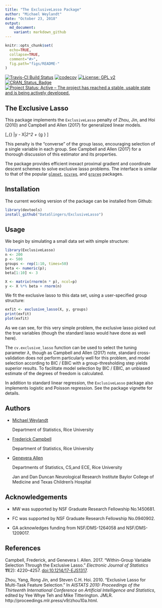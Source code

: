 ```yaml
---
title: "The ExclusiveLasso Package"
author: "Michael Weylandt"
date: "October 23, 2018"
output:
  md_document:
    variant: markdown_github
---
```


<!--  -*- coding: utf-8 -*- -->
<!-- README.md is generated from README.Rmd. Do not edit this file directly -->

```r
knitr::opts_chunk$set(
  echo=TRUE,
  collapse=TRUE,
  comment="#>",
  fig.path="figs/README-"
)
```

[![Travis-CI Build Status](https://api.travis-ci.com/DataSlingers/ExclusiveLasso.svg?branch=develop)](https://travis-ci.com/DataSlingers/ExclusiveLasso) [![codecov](https://codecov.io/gh/DataSlingers/ExclusiveLasso/branch/develop/graph/badge.svg)](https://codecov.io/gh/DataSlingers/ExclusiveLasso) [![License: GPL v2](https://img.shields.io/badge/License-GPL%20v2-blue.svg)](https://www.gnu.org/licenses/old-licenses/gpl-2.0.en.html) [![CRAN_Status_Badge](http://www.r-pkg.org/badges/version/ExclusiveLasso)](https://cran.r-project.org/package=ExclusiveLasso) [![Project Status: Active – The project has reached a stable, usable state and is being actively developed.](https://www.repostatus.org/badges/latest/active.svg)](https://www.repostatus.org/#active)

## The Exclusive Lasso

This package implements the `ExclusiveLasso` penalty of Zhou, Jin, and Hoi (2010)
and Campbell and Allen (2017) for generalized linear models.

\[\text{arg min}_{\beta} \frac{1}{2n} \|y - X\beta\|_2^2 + \lambda \sum_{g \in \mathcal{G}} \frac{\|\beta_g\|_1^2}{2}\]

This penalty is the "converse" of the group lasso, encouraging selection of a single
variable in each group. See Campbell and Allen (2017) for a thorough discussion of
this estimator and its properties.

The package provides efficient inexact proximal gradient and coordinate descent
schemes to solve exclusive lasso problems. The interface is similar to that of
the popular [`glmnet`](https://cran.r-project.org/web/packages/glmnet/index.html),
[`ncvreg`](http://pbreheny.github.io/ncvreg/), and [`grpreg`](http://pbreheny.github.io/ncvreg/) packages.

## Installation

The current working version of the package can be installed from Github:

```r
library(devtools)
install_github("DataSlingers/ExclusiveLasso")
```

## Usage

We begin by simulating a small data set with simple structure:

```r
library(ExclusiveLasso)
n <- 200
p <- 500
groups <- rep(1:10, times=50)
beta <- numeric(p);
beta[1:10] <- 3

X <- matrix(rnorm(n * p), ncol=p)
y <- X %*% beta + rnorm(n)
```

We fit the exclusive lasso to this data set, using a user-specified group structure:

```r
exfit <- exclusive_lasso(X, y, groups)
print(exfit)
plot(exfit)
```

As we can see, for this very simple problem, the exclusive lasso picked out the 
true variables (though the standard lasso would have done as well here).

The `cv.exclusive_lasso` function can be used to select the tuning parameter $\lambda$,
though as Campbell and Allen (2017) note, standard cross-validation does not perform
particularly well for this problem, and model selection according to BIC / EBIC
with a group-thresholding step yields superior results. To facilitate model selection
by BIC / EBIC, an unbiased estimate of the degrees of freedom is calculated.

In addition to standard linear regression, the `ExclusiveLasso` package also implements
logistic and Poisson regression. See the package vignette for details.

## Authors

* [Michael Weylandt](http://github.com/michaelweylandt)

    Department of Statistics, Rice University

* [Frederick Campbell](http://fc10.web.rice.edu/index.html)

    Department of Statistics, Rice University

* [Genevera Allen](http://www.stat.rice.edu/~gallen)

    Departments of Statistics, CS,and ECE, Rice University

    Jan and Dan Duncan Neurological Research Institute
    Baylor College of Medicine and Texas Children's Hospital

## Acknowledgements

* MW was supported by NSF Graduate Research Fellowship No.1450681.

* FC was supported by NSF Graduate Research Fellowship No.0940902.

* GA acknowledges funding from NSF/DMS-1264058 and NSF/DMS-1209017.

## References

Campbell, Frederick, and Genevera I. Allen. 2017. "Within-Group Variable Selection 
Through the Exclusive Lasso." *Electronic Journal of Statistics* **11**(2): 4220–4257. 
[doi:10.1214/17-EJS1317](http://dx.doi.org/10.1214/17-EJS1317).

Zhou, Yang, Rong Jin, and Steven C.H. Hoi. 2010. "Exclusive Lasso for Multi-Task
Feature Selection." In *AISTATS 2010: Proceedings of the Thirteenth International
Conference on Artificial Intelligence and Statistics*, edited by Yee Whye Teh and
Mike Titterington. JMLR. http://proceedings.mlr.press/v9/zhou10a.html.
